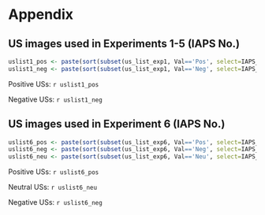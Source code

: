 
# Appendix

## US images used in Experiments 1-5 (IAPS No.)

```r

uslist1_pos <- paste(sort(subset(us_list_exp1, Val=='Pos', select=IAPS_no)$IAPS_no), collapse=", ")
uslist1_neg <- paste(sort(subset(us_list_exp1, Val=='Neg', select=IAPS_no)$IAPS_no), collapse=", ")

```

Positive USs: `r uslist1_pos`

Negative USs: `r uslist1_neg`


## US images used in Experiment 6 (IAPS No.)

```r

uslist6_pos <- paste(sort(subset(us_list_exp6, Val=='Pos', select=IAPS_no)$IAPS_no), collapse=", ")
uslist6_neg <- paste(sort(subset(us_list_exp6, Val=='Neg', select=IAPS_no)$IAPS_no), collapse=", ")
uslist6_neu <- paste(sort(subset(us_list_exp6, Val=='Neu', select=IAPS_no)$IAPS_no), collapse=", ")

```

Positive USs: `r uslist6_pos`

Neutral USs: `r uslist6_neu`

Negative USs: `r uslist6_neg`
